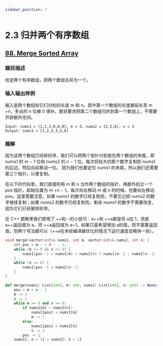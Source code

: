 ```yaml
---
sidebar_position: 7
---
```


# 2.3 归并两个有序数组

## [88. Merge Sorted Array](https://leetcode.com/problems/merge-sorted-array/)

### 题目描述

给定两个有序数组，把两个数组合并为一个。

### 输入输出样例

输入是两个数组和它们分别的长度 m 和 n。其中第一个数组的长度被延长至 m +n，多出的
n 位被 0 填补。题目要求把第二个数组归并到第一个数组上，不需要开辟额外空间。

```
Input: nums1 = [1,2,3,0,0,0], m = 3, nums2 = [2,5,6], n = 3
Output: nums1 = [1,2,2,3,5,6]
```



### 题解

因为这两个数组已经排好序，我们可以把两个指针分别放在两个数组的末尾，即 nums1 的 m − 1 位和 nums2 的 n − 1 位。每次将较大的那个数字复制到 nums1 的后边，然后向前移动一位。
因为我们也要定位 nums1 的末尾，所以我们还需要第三个指针，以便复制。

在以下的代码里，我们直接利用 m 和 n 当作两个数组的指针，再额外创立一个 pos 指针，起始位置为 m +n − 1。每次向左移动 m 或 n 的时候，也要向左移动 pos。这里需要注意，如果 nums1
的数字已经复制完，不要忘记把 nums2 的数字继续复制；如果 nums2 的数字已经复制完，剩余 nums1 的数字不需要改变，因为它们已经被排好序。

在 C++ 题解里我们使用了 ++和--的小技巧：a++和 ++a都是将 a加 1，但是 a++返回值为 a，而 ++a返回值为 a+1。如果只是希望增加 a的值，而不需要返回值，则两个写法都可以（++a在未经编译器优化的情况下运行速度会略快一些）。

<Tabs>
<TabItem value="cpp" label="C++">

```cpp
void merge(vector<int>& nums1, int m, vector<int>& nums2, int n) {
    int pos = m-- + n-- - 1;
    while (m >= 0 && n >= 0) {
        nums1[pos--] = nums1[m] > nums2[n] ? nums1[m--] : nums2[n--];
    }
    while (n >= 0) {
        nums1[pos--] = nums2[n--];
    }
}
```

</TabItem>
<TabItem value="py" label="Python">

```py
def merge(nums1: List[int], m: int, nums2: List[int], n: int) -> None:
    pos = m + n - 1
    m -= 1
    n -= 1
    while m >= 0 and n >= 0:
        if nums1[m] > nums2[n]:
            nums1[pos] = nums1[m]
            m -= 1
        else:
            nums1[pos] = nums2[n]
            n -= 1
        pos -= 1
    nums1[: n + 1] = nums2[: n + 1]
```

</TabItem>

</Tabs>